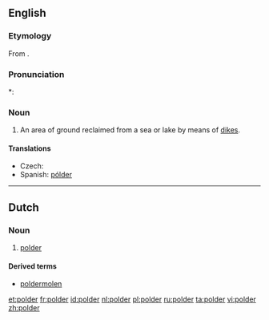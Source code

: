 ==English==

===Etymology===
From {{etyl|nl}}.

===Pronunciation===
*: {{rhymes|əʊldə(r)}}

===Noun===
{{en-noun}}

# An area of ground reclaimed from a sea or lake by means of [[dike]]s.

====Translations====
{{trans-top|area of ground reclaimed from a sea or lake by means of dikes}}
* Czech: {{t|cs|polder|m}}
* Spanish: [[pólder]] {{m}}
{{trans-mid}}
{{trans-bottom}}

----

==Dutch==
{{wikipedia|lang=nl}}

===Noun===
{{nl-noun|g=m|polders|poldertje}}

# [[#English|polder]]

====Derived terms====
* [[poldermolen]]

[[et:polder]]
[[fr:polder]]
[[id:polder]]
[[nl:polder]]
[[pl:polder]]
[[ru:polder]]
[[ta:polder]]
[[vi:polder]]
[[zh:polder]]